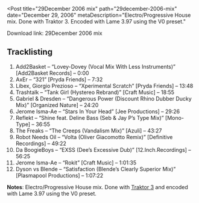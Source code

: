 
<Post
  title="29December 2006 mix"
  path="29december-2006-mix"
  date="December 29, 2006"
  metaDescription="Electro/Progressive House mix. Done with Traktor 3. Encoded
  with Lame 3.97 using the V0 preset."
>

Download link: 29December 2006 mix

## Tracklisting

1. Add2Basket – “Lovey-Dovey (Vocal Mix With Less Instruments)” [Add2Basket Records] – 0:00
2. AxEr – “321” [Pryda Friends] – 7:32
3. Libex, Giorgio Prezioso – “Xperimental Scratch” [Pryda Friends] – 13:48
4. Trashtalk – “Tank Girl (Hystereo Rebrand)” [Craft Music] – 18:55
5. Gabriel & Dresden – “Dangerous Power (Discount Rhino Dubber Ducky Mix)” [Organized Nature] –
24:20
6. Jerome Isma-Ae – “Stars In Your Head” [Jee Productions] – 29:26
7. Reflekt – “Shine feat. Deline Bass (Seb & Jay P’s Type Mix)” [Mono-Type] – 36:55
8. The Freaks – “The Creeps (Vandalism Mix)” [Azuli] – 43:27
9. Robot Needs Oil – “Volta (Oliver Giacomotto Remix)” [Definitive Recordings] – 49:22
10. Da BoogieBoys – “EXSS (Dee’s Excessive Dub)” [12.Inch.Recordings] – 56:25
11. Jerome Isma-Ae – “Rokit” [Craft Music] – 1:01:35
12. Dyson vs Blende – “Satisfaction (Blende’s Clearly Superior Mix)” [Plasmapool Productions] –
1:07:22

**Notes**: Electro/Progressive House mix. Done with [Traktor 3](https://www.native-instruments.com/en/)
and encoded with Lame 3.97 using the V0 preset.

</Post>